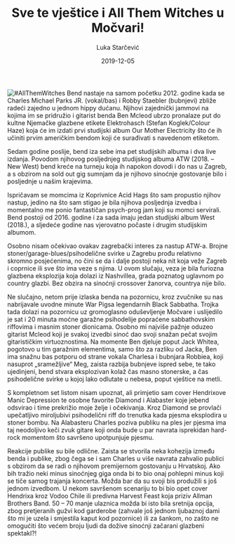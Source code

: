 ﻿---
title: Sve te vještice i All Them Witches u Močvari!
date: 2019-12-05
slug: all-them-witches
author: Luka Starčević
published: true
description: Trojka iz Nashville, Tennesseea All Them Witches sinoć je pomela do kraja popunjenu Močvaru
color: #3d8c32
---
![#AllThemWitches](./all-them-witches.jpg)
Bend nastaje na samom početku 2012. godine kada se Charles Michael Parks JR. (vokal/bas) i Robby Staebler (bubnjevi) zbliže radeći zajedno u jednom hippy dućanu. Njihovi zajednički jammovi na kojima im se pridružio i gitarist benda Ben Mcleod ubrzo pronalaze put do kultne Njemačke glazbene etikete Elektrohasch (Stefan Koglek/Colour Haze) koja će im izdati prvi studijski album Our Mother Electricity što će ih učiniti prvim američkim bendom koji će surađivati s navedenom etiketom.

Sedam godine poslije, bend iza sebe ima pet studijskih albuma i dva live izdanja. Povodom njihovog posljednjeg studijskog albuma ATW (2018. – New West) bend kreće na turneju koja ih napokon dovodi i do nas u Zagreb, a s obzirom na sold out gig sumnjam da je njihovo sinoćnje gostovanje bilo i posljednje u našim krajevima.

Ispričavam se momcima iz Koprivnice Acid Hags što sam propustio njihov nastup, jedino na što sam stigao je bila njihova posljednja izvedba i momentalno me ponio fantastičan psych-prog jam koji su momci servirali. Bend postoji od 2016. godine i za sada imaju jedan studijski album West (2018.), a sljedeće godine nas vjerovatno počaste i drugim studijskim albumom.

Osobno nisam očekivao ovakav zagrebački interes za nastup ATW-a. Brojne stoner/garage-blues/psihodelične svirke u Zagrebu prođu relativno skromno posjećenima, no čini se da i dalje postoji neka nit koja veže Zagreb i coprnice ili sve što ima veze s njima. U ovom slučaju, veza je bila furiozna glazbena eksplozija koja dolazi iz Nashvillea, grada poznatog uglavnom po country glazbi. Bez obzira na sinoćnji crossover žanorva, countrya nije bilo.

Ne slučajno, netom prije izlaska benda na pozornicu, kroz zvučnike su nas nabrijavale uvodne minute War Pigsa legendarnih Black Sabbatha. Trojka tada dolazi na pozornicu uz gromoglasno oduševljenje Močvare i uslijedilo je sat i 20 minuta moćne garažne psihodelije popraćene sabbathovskim riffovima i masnim stoner dionicama. Osobno mi najviše pažnje oduzeo gitarist Mcleod koji je svakoj izvedbi sinoć dao svoji snažan pečat svojim gitarističkim virtuoznostima. Na momente Ben djeluje poput Jack Whitea, pogotovo u tim garažnim elementima, samo što za razliku od Jacka, Ben ima snažnu bas potporu od strane vokala Charlesa i bubnjara Robbiea, koji nasuprot „sramežljive“ Meg, zaista razbija bubnjeve ispred sebe, te tako ujedinjeni, bend stvara eksplozivan kolaž čas masno stonerske, a čas psihodelične svirke u kojoj lako odlutate u nebesa, poput vještice na metli.

S kompletnom set listom nisam upoznat, ali primjetio sam cover Hendrixove  Manic Depression te osobne favorite Diamond i Alabaster koje jebend odsvirao i time prekrižio moje želje i očekivanja. Kroz Diamond se provlači upečatljivo miroljubivi psihodelični riff do trenutka kada pjesma eksplodira u stoner bombu. Na Alabasteru Charles poziva publiku na ples jer pjesma ima taj neodoljivo keči zvuk gitare koji onda bude u par navrata isprekidan hard-rock momentom što savršeno upotpunjuje pjesmu.

Reakcije publike su bile odlične. Zaista se stvorila neka kohezija između benda i publike, zbog čega se i sam Charles u više navrata zahvalio publici s obzirom da se radi o njihovom premijernom gostovanju u Hrvatskoj. Ako bih tražio neki minus sinoćnjeg giga onda bi to bio onaj pohlepni minus koji se tiče samog trajanja koncerta. Možda bar da su svoji bis produžili s još jednom izvedbom. U nekom savršenom scenariju to bi bio opet cover Hendrixa kroz Vodoo Chile ili predivna Harvest Feast koja priziv Allman Brothers Band. 50 – 70 manje ulaznica možda bi isto bila sretnija opcija, zbog pretjeranih gužvi kod garderobe (zahvale još jednom ljubaznoj dami što mi je uzela i smjestila kaput kod pozornice) ili za šankom, no zašto ne omogućiti što većem broju ljudi da dožive sinoćnji začarani glazbeni spektakl?!